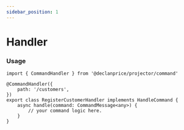 ```yaml
---
sidebar_position: 1
---
```


# Handler


### Usage


```tsx title="src/register-customer.handler.ts"
import { CommandHandler } from '@declanprice/projector/command'

@CommandHandler({
    path: '/customers',
})
export class RegisterCustomerHandler implements HandleCommand {
    async handle(command: CommandMessage<any>) {
        // your command logic here.
    }
}
```

